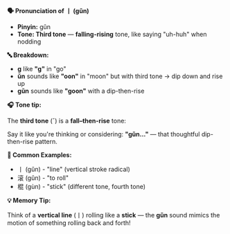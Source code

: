 **🗣️ Pronunciation of 丨 (gǔn)**

- **Pinyin:** gǔn
- **Tone: Third tone** — **falling-rising** tone, like saying "uh-huh" when nodding

**🔤 Breakdown:**

- **g** like **"g"** in "go"
- **ǔn** sounds like **"oon"** in "moon" but with third tone → dip down and rise up
- **gǔn** sounds like **"goon"** with a dip-then-rise

**🎧 Tone tip:**

The **third tone** (ˇ) is a **fall–then-rise** tone:

Say it like you're thinking or considering: **"gǔn..."** — that thoughtful dip-then-rise pattern.

**📝 Common Examples:**

- 丨 (gǔn) - "line" (vertical stroke radical)
- 滚 (gǔn) - "to roll"
- 棍 (gùn) - "stick" (different tone, fourth tone)

**💡 Memory Tip:**

Think of a **vertical line** (丨) rolling like a **stick** — the **gǔn** sound mimics the motion of
something rolling back and forth!
